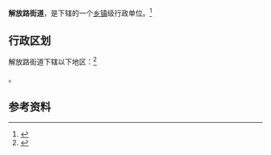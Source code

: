 {{中国乡级行政区|41/01/03/002/000}}

'''解放路街道'''，是{{PRC admin/fullname|41/01/03/002/000|3}}下辖的一个[[乡镇|乡镇]]级行政单位。<ref>{{PRC admin/ref sgc|{{PRC admin/parent|41/01/03/002/000}}}}</ref>

== 行政区划 ==

解放路街道下辖以下地区：<ref>{{PRC admin/ref sgc|41/01/03/002/000}}</ref>

{{PRC admin/children|41/01/03/002/000}}。

== 参考资料 ==

{{reflist}}

{{行政区划小作品}}
{{PRC admin/navcat|41/01/03/002/000}}